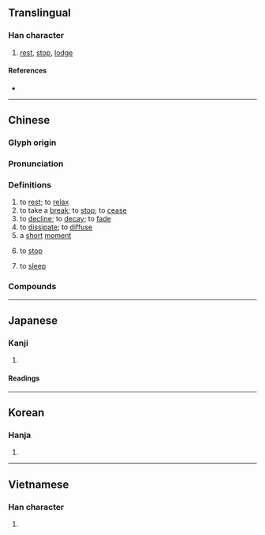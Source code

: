 {{character info}}
==Translingual==

===Han character===
{{Han char|rn=76|rad=欠|as=09|sn=13|four=67782|canj=AVNO|ids=⿰曷欠}}

# [[rest]], [[stop]], [[lodge]]

====References====
* {{Han ref|kx=0570.150|dkj=16141|dj=0958.160|hdz=32145.070|uh=6B47|ud=27463|bh=B7B2|bd=47026}}

----

==Chinese==
{{zh-forms}}

===Glyph origin===
{{Han etym}}

===Pronunciation===
{{zh-pron
|m=xiē
|m-s=
|c=hit3,kit3
|c_note=kit3 - nonstandard variant in certain compounds
|c-t=
|g=
|h=pfs=hiet
|j=
|mb=hṳĕ
|md=hiók
|mn=ml:hiat/xm,qz,tp,kh,tn,tc,hc,lk,sx,km,mg:hioh/zz:hehⁿ/yl:heh
|mn_note=hiat - literary; hioh/hehⁿ/heh - vernacular
|mn-t=hiah4
|w=
|x=
|mc=y
|oc=y
|cat=
}}

===Definitions===
{{zh-hanzi}}

# to [[rest]]; to [[relax]]
# to take a [[break]]; to [[stop]]; to [[cease]]
# to [[decline]]; to [[decay]]; to [[fade]]
# to [[dissipate]]; to [[diffuse]]
# a [[short]] [[moment]]
# {{lb|zh|Teochew}} to [[stop]]
# {{lb|zh|dialectical}} to [[sleep]]

===Compounds===
{{zh-der|困歇|停歇|半歇|密歇斯|休歇|少歇|宿歇|安歇|不歇|一歇|歇息|歇腳|歇頂|歇業|歇力|歇足|歇拍|歇心|歇歇腳|歇會兒|故歇|歇宿|歇夏|歇馬杯|晏歇|歇泊|消歇|歇處|歇乏|歇手|歇馬|氣歇|歇腿|歇班|歇斯底里|歇後語|歇工|歇晌|歇涼|衰歇|間歇湖|討安歇|間歇噴泉|間歇泉|間歇|間歇熱|歇馬廟|黃歇口|歇熱:hioh-joa̍h;Min Nan|歇寒:hioh-kôaⁿ;Min Nan}}

{{zh-cat|Elementary}}

----

==Japanese==

===Kanji===
{{ja-kanji|grade=|rs=欠09}}

# {{rfdef|ja|sort=欠09}}

====Readings====
{{ja-readings
|goon=こち
|kanon=けつ
|kun=や-める, つきる}}

----

==Korean==

===Hanja===
{{ko-hanja|hangeul=헐|eumhun=|rv=heol|mr=hŏl|y=hel}}

# {{rfdef|ko|sort=欠09}}

----

==Vietnamese==

===Han character===
{{vi-readings|reading=hết, hít, yết, hét, hiết, hớt|rs=欠09}}

# {{rfdef|vi|sort=欠09}}